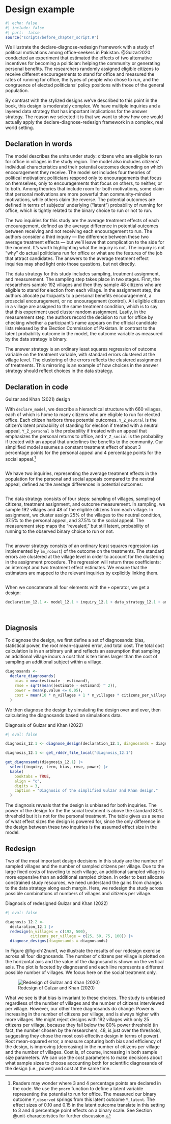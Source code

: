 # Design example

```r
#| echo: false
#| include: false
#| purl:  false
source("scripts/before_chapter_script.R")
```

We illustrate the declare-diagnose-redesign framework with a study of political motivations among office-seekers in Pakistan. @Gulzar2020 conducted an experiment that estimated the effects of two alternative incentives for becoming a politician: helping the community or generating personal benefits. The researchers randomly assigned eligible citizens to receive different encouragements to stand for office and measured the rates of running for office, the types of people who chose to run, and the congruence of elected politicians' policy positions with those of the general population.

By contrast with the stylized designs we've described to this point in the book, this design is moderately complex. We have multiple inquiries and a layered data strategy that has important implications for the answer strategy. The reason we selected it is that we want to show how one would actually apply the declare-diagnose-redesign framework in a complex, real world setting.

## Declaration in words

The model describes the units under study: citizens who are eligible to run for office in villages in the study region. The model also includes citizens' individual characteristics and their potential outcomes depending on which encouragement they receive. The model set includes four theories of political motivation: politicians respond only to encouragements that focus on themselves, only to encouragements that focus on others, to neither, or to both. Among theories that include room for both motivations, some claim that personal motivations are more powerful than community-minded motivations, while others claim the reverse. The potential outcomes are defined in terms of subjects' underlying ("latent") probability of running for office, which is tightly related to the binary choice to run or not to run.

The two inquiries for this study are the average treatment effects of each encouragement, defined as the average difference in potential outcomes between receiving and not receiving each encouragement to run. The authors consider a third inquiry --- the difference between these two average treatment effects --- but we'll leave that complication to the side for the moment. It's worth highlighting what the inquiry is not. The inquiry is not "why" do actual politicians run for office or what are the features of the job that attract candidates. The answers to the average treatment effect inquiries may shed light onto those questions, but not directly. 

The data strategy for this study includes sampling, treatment assignment, and measurement. The sampling step takes place in two stages. First, the researchers sample 192 villages and then they sample 48 citizens who are eligible to stand for election from each village. In the assignment step, the authors allocate participants to a personal benefits encouragement, a prosocial encouragement, or no encouragement (control). All eligible citizen in a village are assigned to the same treatment condition, which is to say that this experiment used cluster random assignment. Lastly, in the measurement step, the authors record the decision to run for office by checking whether a participant's name appears on the official candidate lists released by the Election Commission of Pakistan. In contrast to the latent probability outcome in the model, the outcome variable as measured by the data strategy is binary.

The answer strategy is an ordinary least squares regression of outcome variable on the treatment variable, with standard errors clustered at the village level. The clustering of the errors reflects the clustered assignment of treatments. This mirroring is an example of how choices in the answer strategy should reflect choices in the data strategy.

## Declaration in code

:::{.definition #declarationch12num1}

Gulzar and Khan (2021) design

With `declare_model`, we describe a hierarchical structure with 660 villages, each of which is home to many citizens who are eligible to run for elected office. Each citizen harbors three potential outcomes. `Y_Z_neutral` is the citizen's latent probability of standing for election if treated with a neutral appeal, `Y_Z_personal` is the probability if treated with an appeal that emphasizes the personal returns to office, and `Y_Z_social` is the probability if treated with an appeal that underlines the benefits to the community. Our simplified model assumes a constant treatment effect of about 3 percentage points for the personal appeal and 4 percentage points for the social appeal.^[Readers may wonder where 3 and 4 percentage points are declared in the code. We use the `pnorm` function to define a latent variable representing the potential to run for office. The measured our binary outcome `Y_observed` springs from this latent outcome `Y_latent`. The effect sizes of 0.10 and 0.15 in the latent outcome translate in this setting to 3 and 4 percentage point effects on a binary scale. See Section @unit-characteristics for further discussion.]

```r
```

We have two inquiries, representing the average treatment effects in the population for the personal and social appeals compared to the neutral appeal, defined as the average differences in potential outcomes:

```r
```

The data strategy consists of four steps: sampling of villages, sampling of citizens, treatment assignment, and outcome measurement. In sampling, we sample 192 villages and 48 of the eligible citizens from each village. In assignment, we cluster assign 25\% of the villages to the neutral condition, 37.5% to the personal appeal, and 37.5% to the social appeal. The measurement step maps the "revealed," but still latent, probability of running to the observed binary choice to run or not.

```r
```

The answer strategy consists of an ordinary least squares regression (as implemented by `lm_robust`) of the outcome on the treatments. The standard errors are clustered at the village level in order to account for the clustering in the assignment procedure. The regression will return three coefficients: an intercept and two treatment effect estimates. We ensure that the estimators are mapped to the relevant inquiries by explicitly linking them.

```r
```

When we concatenate all four elements with the `+` operator, we get a design:

```r
declaration_12.1 <- model_12.1 + inquiry_12.1 + data_strategy_12.1 + answer_strategy_12.1
```

$~$

:::

## Diagnosis

To diagnose the design, we first define a set of diagnosands: bias, statistical power, the root mean-squared error, and total cost. The total cost calculation is in an arbitrary unit and reflects an assumption that sampling an additional village incurs a cost that is ten times larger than the cost of sampling an additional subject within a village.

```r
diagnosands <-
  declare_diagnosands(
    bias = mean(estimate - estimand),
    rmse = sqrt(mean((estimate - estimand) ^ 2)),
    power = mean(p.value <= 0.05),
    cost = mean(10 * n_villages + 1 * n_villages * citizens_per_village)
  )
```

We then diagnose the design by simulating the design over and over, then calculating the diagnosands based on simulations data. 

:::{.lemma #diagnosisch12num1}

Diagnosis of Gulzar and Khan (2022)

```r
#| eval: false

diagnosis_12.1 <- diagnose_design(declaration_12.1, diagnosands = diagnosands)
```

```r
diagnosis_12.1 <- get_rdddr_file_local("diagnosis_12.1")
```

```r
get_diagnosands(diagnosis_12.1) |>
  select(inquiry, term, bias, rmse, power) |>
  kable(
    booktabs = TRUE,
    align = "c",
    digits = 3,
    caption = "Diagnosis of the simplified Gulzar and Khan design."
  )
```

The diagnosis reveals that the design is unbiased for both inquiries. The power of the design for the the social treatment is above the standard 80% threshold but it is not for the personal treatment. The table gives us a sense of what effect sizes the design is powered for, since the only difference in the design between these two inquiries is the assumed effect size in the model.

:::

## Redesign

Two of the most important design decisions in this study are the number of sampled villages and the number of sampled citizens per village. Due to the large fixed costs of traveling to each village, an additional sampled village is more expensive than an additional sampled citizen. In order to best allocate constrained study resources, we need understand the gains from changes to the data strategy along each margin. Here, we redesign the study across possible combinations of numbers of villages and citizens per village.

:::{.lemma #diagnosisch12num2}

Diagnosis of redesigned Gulzar and Khan (2022)

```r
#| eval: false

diagnosis_12.2 <-
  declaration_12.1 |>
  redesign(n_villages = c(192, 500),
           citizens_per_village = c(25, 50, 75, 100)) |>
  diagnose_designs(diagnosands = diagnosands)
```

In Figure @fig-ch12num1, we illustrate the results of our redesign exercise across all four diagnosands. The number of citizens per village is plotted on the horizontal axis and the value of the diagnosand is shown on the vertical axis. The plot is faceted by diagnosand and each line represents a different possible number of villages. We focus here on the social treatment only.

![Redesign of Gulzar and Khan (2020)](/figures/figure-12-1){#fig-ch12num1}

What we see is that bias is invariant to these choices. The study is unbiased regardless of the number of villages and the number of citizens interviewed per village. However, our other three diagnosands do change. Power is increasing in the number of citizens per village, and is always higher with more villages. We might reject designs with 192 villages with only 25 citizens per village, because they fall below the 80% power threshold (in fact, the number chosen by the researchers, 48, is just over the threshold, suggesting they chose the most cost-effective design in terms of power). Root mean-squared error, a measure capturing both bias and efficiency of the design, is improving (decreasing) in the number of citizens per village and the number of villages. Cost is, of course, increasing in both sample size parameters. We can use the cost parameters to make decisions about what sample sizes to choose accounting both for scientific diagnosands of the design (i.e., power) and cost at the same time.

:::
